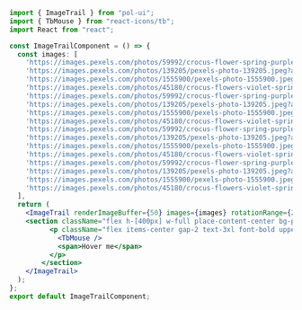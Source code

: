 ```jsx
import { ImageTrail } from "pol-ui";
import { TbMouse } from "react-icons/tb";
import React from "react";

const ImageTrailComponent = () => {
  const images: [
    'https://images.pexels.com/photos/59992/crocus-flower-spring-purple-59992.jpeg?auto=compress&cs=tinysrgb&w=1260&h=750&dpr=1',
    'https://images.pexels.com/photos/139205/pexels-photo-139205.jpeg?auto=compress&cs=tinysrgb&w=1260&h=750&dpr=1',
    'https://images.pexels.com/photos/1555900/pexels-photo-1555900.jpeg?auto=compress&cs=tinysrgb&w=600',
    'https://images.pexels.com/photos/45180/crocus-flowers-violet-spring-45180.jpeg?auto=compress&cs=tinysrgb&w=600',
    'https://images.pexels.com/photos/59992/crocus-flower-spring-purple-59992.jpeg?auto=compress&cs=tinysrgb&w=1260&h=750&dpr=1',
    'https://images.pexels.com/photos/139205/pexels-photo-139205.jpeg?auto=compress&cs=tinysrgb&w=1260&h=750&dpr=1',
    'https://images.pexels.com/photos/1555900/pexels-photo-1555900.jpeg?auto=compress&cs=tinysrgb&w=600',
    'https://images.pexels.com/photos/45180/crocus-flowers-violet-spring-45180.jpeg?auto=compress&cs=tinysrgb&w=600',
    'https://images.pexels.com/photos/59992/crocus-flower-spring-purple-59992.jpeg?auto=compress&cs=tinysrgb&w=1260&h=750&dpr=1',
    'https://images.pexels.com/photos/139205/pexels-photo-139205.jpeg?auto=compress&cs=tinysrgb&w=1260&h=750&dpr=1',
    'https://images.pexels.com/photos/1555900/pexels-photo-1555900.jpeg?auto=compress&cs=tinysrgb&w=600',
    'https://images.pexels.com/photos/45180/crocus-flowers-violet-spring-45180.jpeg?auto=compress&cs=tinysrgb&w=600',
    'https://images.pexels.com/photos/59992/crocus-flower-spring-purple-59992.jpeg?auto=compress&cs=tinysrgb&w=1260&h=750&dpr=1',
    'https://images.pexels.com/photos/139205/pexels-photo-139205.jpeg?auto=compress&cs=tinysrgb&w=1260&h=750&dpr=1',
    'https://images.pexels.com/photos/1555900/pexels-photo-1555900.jpeg?auto=compress&cs=tinysrgb&w=600',
    'https://images.pexels.com/photos/45180/crocus-flowers-violet-spring-45180.jpeg?auto=compress&cs=tinysrgb&w=600',
  ],
  return (
    <ImageTrail renderImageBuffer={50} images={images} rotationRange={20}>
    <section className="flex h-[400px] w-full place-content-center bg-primary-200">
          <p className="flex items-center gap-2 text-3xl font-bold uppercase text-black">
            <TbMouse />
            <span>Hover me</span>
          </p>
        </section>
    </ImageTrail>
  );
};
export default ImageTrailComponent;
```
